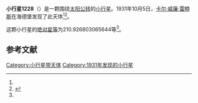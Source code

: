 {{Infobox planet
| bgcolour = #FFFFC0
| name = 1228 Scabiosa
| symbol = 
| image = 
| caption = 
| discovery = yes
| discovery_ref = 
| discoverer = [[卡尔·威廉·雷睦斯|卡尔·威廉·雷睦斯]]
| discovery_site = [[海德堡|海德堡]] 
| discovered = 1931年10月5日
| designations = yes
| mp_name = 
| named_after = 
| alt_names = 1931 TU/ 1949 QO / 1949 QU1 / 1954 QP / 1954 TF / 1978 XL1
| mp_category = [[主带小行星|主带小行星]]
| orbit_ref = <ref name="a">[http://ssd.jpl.nasa.gov/sbdb.cgi?sstr=1228 1228 Scabiosa] {{Wayback|url=http://ssd.jpl.nasa.gov/sbdb.cgi?sstr=1228 |date=20140925001455 }}，小行星數據庫瀏覽器（JPL Small-Body Database Browser）－[[美国国家航空航天局|美国国家航空航天局]]喷气推进实验室</ref>
| epoch = 2456400.5 (2013年4月18日更新)
| aphelion = {{convert|2.881725997945249|AU|km|3|abbr=on|lk=out}}
| perihelion = {{convert|2.656672283241479|AU|km|3|abbr=on}}
| semimajor = {{convert|2.769199140593364|AU|km|3|abbr=on}}
| eccentricity = 0.040635163
| period = 1683.176694 [[日|日]]<br />4.61[[儒略年|儒略年]]
| avg_speed = 
| inclination = 3.283133855976816
| asc_node = 308.0524655193976
| mean_anomaly = 
| arg_peri = 210.926803065644
| satellites = 
| physical_characteristics = yes
| dimensions = 
| mass = 
| density = 
| surface_grav = 
| escape_velocity = 
| sidereal_day = 
| axial_tilt = 
| pole_ecliptic_lat = 
| pole_ecliptic_lon = 
| albedo = 
| temperatures= 
| temp_name1 = 
| mean_temp_1 = 
| max_temp_1 = 
| temp_name2 = 
| max_temp_2 = 
| spectral_type = 
| abs_magnitude = 210.926803065644
}}

'''小行星1228'''（{{lang-en|1228 Scabiosa}}）是一颗围绕[[太阳|太阳]][[公转|公转]]的[[小行星|小行星]]。1931年10月5日，[[卡尔·威廉·雷睦斯|卡尔·威廉·雷睦斯]]在海德堡发现了此天体<ref name="a" /><ref>{{cite news|title=小行星列表|url=http://cfa-www.harvard.edu/iau/lists/NumberedMPs.txt|accessdate=2013-07-08|newspaper=哈佛大学|archive-date=2008-05-17|archive-url=https://web.archive.org/web/20080517010638/http://cfa-www.harvard.edu/iau/lists/NumberedMPs.txt|dead-url=no}}</ref>。

这颗小行星的[[绝对星等|绝对星等]]为210.926803065644等<ref name="a" />。

==参考文献==
{{reflist}}
{{Minor Planet Number|[[小行星1227|小行星1227]]|[[小行星1229|小行星1229]]}}

{{小天体}}

[[Category:小行星带天体|Category:小行星带天体]]
[[Category:1931年发现的小行星|Category:1931年发现的小行星]]

{{asteroid-stub}}